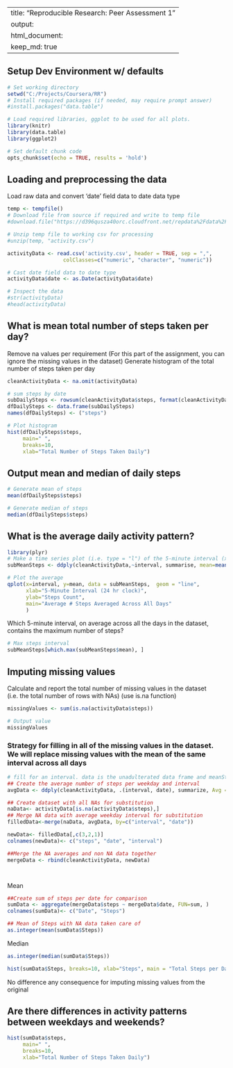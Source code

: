 
---
title: "Reproducible Research: Peer Assessment 1"
output: 
  html_document:
    keep_md: true
---
## Setup Dev Environment w/ defaults
```r
# Set working directory
setwd("C:/Projects/Coursera/RR")
# Install required packages (if needed, may require prompt answer)
#install.packages("data.table")

# Load required libraries, ggplot to be used for all plots.
library(knitr)
library(data.table)
library(ggplot2)

# Set default chunk code
opts_chunk$set(echo = TRUE, results = 'hold')

```



## Loading and preprocessing the data
Load raw data and convert 'date' field data to date data type
```r
temp <- tempfile()
# Download file from source if required and write to temp file
#download.file("https://d396qusza40orc.cloudfront.net/repdata%2Fdata%2Factivity.zip",temp, mode="wb")

# Unzip temp file to working csv for processing
#unzip(temp, "activity.csv")

activityData <- read.csv('activity.csv', header = TRUE, sep = ",",
                  colClasses=c("numeric", "character", "numeric"))

# Cast date field data to date type
activityData$date <- as.Date(activityData$date) 

# Inspect the data
#str(activityData)
#head(activityData)

```



## What is mean total number of steps taken per day?
Remove na values per requirement (For this part of the assignment, you can ignore the missing values in the dataset)
Generate histogram of the total number of steps taken per day

```r
cleanActivityData <- na.omit(activityData) 

# sum steps by date
subDailySteps <- rowsum(cleanActivityData$steps, format(cleanActivityData$date, '%Y-%m-%d')) 
dfDailySteps <- data.frame(subDailySteps) 
names(dfDailySteps) <- ("steps")

# Plot histogram
hist(dfDailySteps$steps, 
     main=" ",
     breaks=10,
     xlab="Total Number of Steps Taken Daily")

```

## Output mean and median of daily steps

```r
# Generate mean of steps
mean(dfDailySteps$steps)

# Generate median of steps
median(dfDailySteps$steps) 
```



## What is the average daily activity pattern?
```r
library(plyr)
# Make a time series plot (i.e. type = "l") of the 5-minute interval (x-axis) and the average number of steps taken, averaged across all days (y-axis)
subMeanSteps <- ddply(cleanActivityData,~interval, summarise, mean=mean(steps))

# Plot the average
qplot(x=interval, y=mean, data = subMeanSteps,  geom = "line",
      xlab="5-Minute Interval (24 hr clock)",
      ylab="Steps Count",
      main="Average # Steps Averaged Across All Days"
      )


```
Which 5-minute interval, on average across all the days in the dataset, contains the maximum number of steps?

```r
# Max steps interval
subMeanSteps[which.max(subMeanSteps$mean), ]
```

## Imputing missing values
Calculate and report the total number of missing values in the dataset (i.e. the total number of rows with NAs) (use is.na function)
```r
missingValues <- sum(is.na(activityData$steps))

# Output value
missingValues

```

### Strategy for filling in all of the missing values in the dataset. We will replace missing values with the mean of the same interval across all days

```r
# fill for an interval. data is the unadulterated data frame and meanSteps (subMeanSteps) is the subsetted dataframe of mean steps
## Create the average number of steps per weekday and interval
avgData <- ddply(cleanActivityData, .(interval, date), summarize, Avg = mean(steps))

## Create dataset with all NAs for substitution
naData<- activityData[is.na(activityData$steps),]
## Merge NA data with average weekday interval for substitution
filledData<-merge(naData, avgData, by=c("interval", "date"))
```

```r
newData<- filledData[,c(3,2,1)]
colnames(newData)<- c("steps", "date", "interval")

##Merge the NA averages and non NA data together
mergeData <- rbind(cleanActivityData, newData)




```
Mean
```r
##Create sum of steps per date for comparison
sumData <- aggregate(mergeData$steps ~ mergeData$date, FUN=sum, )
colnames(sumData)<- c("Date", "Steps")

## Mean of Steps with NA data taken care of
as.integer(mean(sumData$Steps))
```
Median
```r
as.integer(median(sumData$Steps))
```

```r
hist(sumData$Steps, breaks=10, xlab="Steps", main = "Total Steps per Day w/ filled data")

```
No difference any consequence for imputing missing values from the original 


## Are there differences in activity patterns between weekdays and weekends?


```r
hist(sumData$steps, 
     main=" ",
     breaks=10,
     xlab="Total Number of Steps Taken Daily")


```


